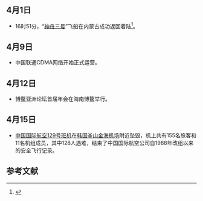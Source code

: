 <noinclude>
{{MonthInNewsChina|2002|4}}

== 4月1日 ==
*16时51分，“[[神舟三号|神舟三号]]”飞船在内蒙古成功返回着陆<ref>{{Cite book|title=众志成城 2003年的中国|last=张蒙著|first=|publisher=成都：[[四川人民出版社|四川人民出版社]]|year=2018|isbn=978-7-220-10480-0|location=|pages=222-223}}</ref>。

== 4月9日 ==
*中国联通CDMA网络开始正式运营。

== 4月12日 ==
*博鳌亚洲论坛首届年会在海南博鳌举行。

== 4月15日 ==
*[[中国国际航空129号班机空难|中国国际航空129号班机]]在[[金海国际机场|韩国釜山金海机场]]附近坠毁，机上共有155名旅客和11名机组成员，其中128人遇难，结束了中国国际航空公司自1988年改组以来的安全飞行记录。

== 参考文献 ==
{{Reflist|2}}

{{Portal:中國大陸新聞動態/Footer}}
</noinclude>